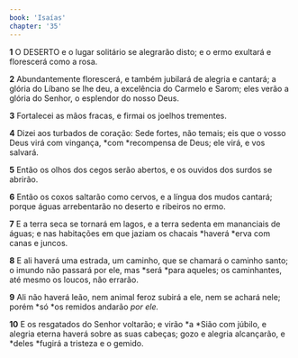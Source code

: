 ```yaml
---
book: 'Isaías'
chapter: '35'
---
```


**1** O DESERTO e o lugar solitário se alegrarão disto; e o ermo exultará e florescerá como a rosa.

**2** Abundantemente florescerá, e também jubilará de alegria e cantará; a glória do Líbano se lhe deu, a excelência do Carmelo e Sarom; eles verão a glória do Senhor, o esplendor do nosso Deus.

**3** Fortalecei as mãos fracas, e firmai os joelhos trementes.

**4** Dizei aos turbados de coração: Sede fortes, não temais; eis que o vosso Deus virá com vingança, *com *recompensa de Deus; ele virá, e vos salvará.

**5** Então os olhos dos cegos serão abertos, e os ouvidos dos surdos se abrirão.

**6** Então os coxos saltarão como cervos, e a língua dos mudos cantará; porque águas arrebentarão no deserto e ribeiros no ermo.

**7** E a terra seca se tornará em lagos, e a terra sedenta em mananciais de águas; e nas habitações em que jaziam os chacais *haverá *erva com canas e juncos.

**8** E ali haverá uma estrada, um caminho, que se chamará o caminho santo; o imundo não passará por ele, mas *será *para aqueles; os caminhantes, até mesmo os loucos, não errarão.

**9** Ali não haverá leão, nem animal feroz subirá a ele, nem se achará nele; porém *só *os remidos andarão _por ele._

**10** E os resgatados do Senhor voltarão; e virão *a *Sião com júbilo, e alegria eterna haverá sobre as suas cabeças; gozo e alegria alcançarão, e *deles *fugirá a tristeza e o gemido.
